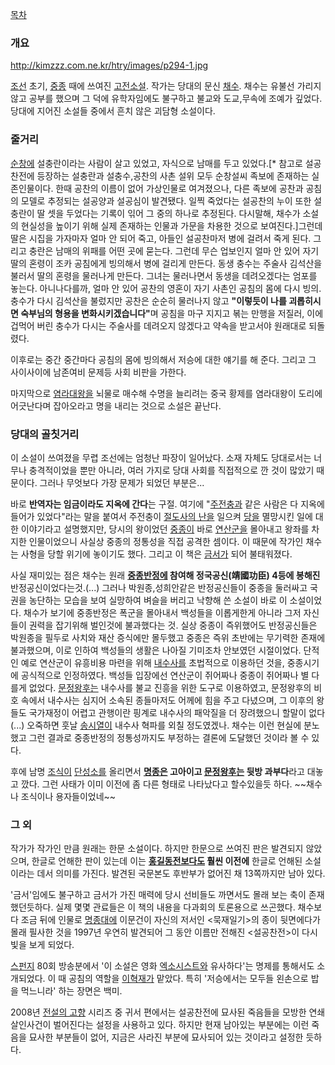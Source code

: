 [[목차]] 
=== 개요 ===
http://kimzzz.com.ne.kr/htry/images/p294-1.jpg

[[조선]] 초기, [[중종]] 때에 쓰여진 [[고전소설]]. 작가는 당대의 문신 [[채수]]. 채수는 유불선 가리지 않고 공부를 했으며 그 덕에 유학자임에도 불구하고 불교와 도교,무속에 조예가 깊었다. 당대에 지어진 소설들 중에서 흔치 않은 괴담형 소설이다.
=== 줄거리 ===
[[순창]]에 설충란이라는 사람이 살고 있었고, 자식으로 남매를 두고 있었다.[* 참고로 설공찬전에 등장하는 설충란과 설충수,공찬의 사촌 설위 모두 순창설씨 족보에 존재하는 실존인물이다. 한때 공찬의 이름이 없어 가상인물로 여겨졌으나, 다른 족보에 공찬과 공침의 모델로 추정되는 설공양과 설공심이 발견됐다. 일찍 죽었다는 설공찬의 누이 또한 설충란이 딸 셋을 두었다는 기록이 읶어 그 중의 하나로 추정된다. 다시말해, 채수가 소설의 현실성을 높이기 위해 실제 존재하는 인물과 가문을 차용한 것으로 보여진다.]그런데 딸은 시집을 가자마자 얼마 안 되어 죽고, 아들인 설공찬마저 병에 걸려서 죽게 된다. 그리고 충란은 남매의 위패를 어떤 곳에 묻는다. 그런데 무슨 업보인지 얼마 안 있어 자기 딸의 혼령이 조카 공침에게 빙의해서 병에 걸리게 만든다. 동생 충수는 주술사 김석산을 불러서 딸의 혼령을 물러나게 만든다. 그녀는 물러나면서 동생을 데려오겠다는 엄포를 놓는다. 아니나다를까, 얼마 안 있어 공찬의 영혼이 자기 사촌인 공침의 몸에 다시 빙의. 충수가 다시 김석산을 불렀지만 공찬은 순순히 물러나지 않고 '''"이렇듯이 나를 괴롭히시면 숙부님의 형용을 변화시키겠습니다"'''며 공침을 마구 지지고 볶는 만행을 저질러, 이에 겁먹어 버린 충수가 다시는 주술사를 데려오지 않겠다고 약속을 받고서야 원래대로 되돌렸다.

이후로는 중간 중간마다 공침의 몸에 빙의해서 저승에 대한 얘기를 해 준다. 그리고 그 사이사이에 남존여비 문제등 사회 비판을 가한다.

마지막으로 [[염라대왕]]을 뇌물로 매수해 수명을 늘리려는 중국 황제를 염라대왕이 도리에 어긋난다며 잡아오라고 명을 내리는 것으로 소설은 끝난다.
=== 당대의 골칫거리 ===
이 소설이 쓰여졌을 무렵 조선에는 엄청난 파장이 일어났다. 소재 자체도 당대로서는 너무나 충격적이었을 뿐만 아니라, 여러 가지로 당대 사회를 직접적으로 깐 것이 많았기 때문이다. 그러나 무엇보다 가장 문제가 되었던 부분은...

바로 '''반역자는 임금이라도 지옥에 간다'''는 구절. 여기에 "[[주전충]]과 같은 사람은 다 지옥에 들어가 있었다"라는 말을 붙여서 주전충이 [[절도사의 난]]을 일으켜 [[당]]을 멸망시킨 일에 대한 이야기라고 설명했지만, 당시의 왕이었던 [[중종]]이 바로 [[연산군]]을 몰아내고 왕좌를 차지한 인물이었으니 사실상 중종의 정통성을 직접 공격한 셈이다. 이 때문에 작가인 채수는 사형을 당할 위기에 놓이기도 했다. 그리고 이 책은 [[금서]]가 되어 불태워졌다.

사실 재미있는 점은 채수는 원래 '''[[중종반정]]에 참여해 정국공신(靖國功臣) 4등에 봉해진''' 반정공신이었다는것.(...) 그러나 박원종,성희안같은 반정공신들이 중종을 둘러싸고 국권을 농단하는 모습을 보여 실망하여 벼슬을 버리고 낙향해 쓴 소설이 바로 이 소설이었다. 채수가 보기에 중종반정은 폭군을 몰아내서 백성들을 이롭게한게 아니라 그저 자신들이 권력을 잡기위해 벌인것에 불과했다는 것. 실상 중종이 즉위했어도 반정공신들은 박원종을 필두로 사치와 재산 증식에만 몰두했고 중종은 즉위 초반에는 무기력한 존재에 불과했으며, 이로 인하여 백성들의 생활은 나아질 기미조차 안보였던 시절이었다. 단적인 예로 연산군이 유흥비용 마련을 위해 [[내수사]]를 초법적으로 이용하던 것을, 중종시기에 공식적으로 인정하였다. 백성들 입장에선 연산군이 쥐어짜나 중종이 쥐어짜나 별 다를게 없었다. [[문정왕후]]는 내수사를 불교 진흥을 위한 도구로 이용하였고, 문정왕후의 비호 속에서 내수사는 심지어 소속된 종들마저도 어께에 힘을 주고 다녔으며,  그 이후의 왕들도 국가재정이 어렵고 관행이란 핑계로 내수사의 패악질을 더 장려했으니 할말이 없다(...) 오죽하면 훗날 [[송시열]]이 내수사 혁파를 외칠 정도였겠나. 채수는 이런 현실에 분노했고 그런 결과로 중종반정의 정통성까지도 부정하는 결론에 도달했던 것이라 볼 수 있다.

후에 남명 [[조식]]이 [[단성소]]를 올리면서 '''[[명종]]은 고아이고 [[문정왕후]]는 뒷방 과부다'''라고 대놓고 깠다. 그런 사태가 이미 이전에 좀 다른 형태로 나타났다고 할수있을듯 하다. ~~채수나 조식이나 용자들이었네~~
=== 그 외 ===
작가가 작가인 만큼 원래는 한문 소설이다. 하지만 한문으로 쓰여진 판은 발견되지 않았으며, 한글로 언해한 판이 있는데 이는 '''[[홍길동전]]보다도 훨씬 이전에''' 한글로 언해된 소설이라는 데서 의미를 가진다. 발견된 국문본도 후반부가 없어진 채 13쪽까지만 남아 있다.

'금서'임에도 불구하고 금서가 가진 매력에 당시 선비들도 까면서도 몰래 보는 축이 존재했던듯하다. 실제 몇몇 관료들은 이 책의 내용을 다과회의 토론용으로 쓰곤했다. 채수보다 조금 뒤에 인물로 [[명종]]대에 이문건이 자신의 저서인 <묵재일기>의 종이 뒷면에다가 몰래 필사한 것을 1997년 우연히 발견되어 그 동안 이름만 전해진 <설공찬전>이 다시 빛을 보게 되었다.

[[스펀지]] 80회 방송분에서 '이 소설은 영화 [[엑소시스트]]와 유사하다'는 명제를 통해서도 소개되었다. 이 때 공침의 역할을 [[이혁재]]가 맡았다. 특히 '저승에서는 모두들 왼손으로 밥을 먹느니라' 하는 장면은 백미.

2008년 [[전설의 고향]] 시리즈 중 귀서 편에서는 설공찬전에 묘사된 죽음들을 모방한 연쇄살인사건이 벌어진다는 설정을 사용하고 있다. 하지만 현재 남아있는 부분에는 이런 죽음을 묘사한 부분들이 없어, 지금은 사라진 부분에 묘사되어 있는 것이라고 설정한 듯하다.
